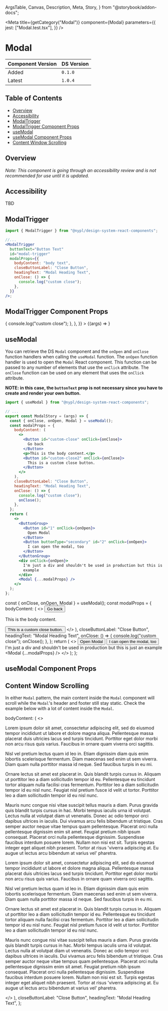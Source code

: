   ArgsTable,
  Canvas,
  Description,
  Meta,
  Story,
} from "@storybook/addon-docs";


<Meta
  title={getCategory("Modal")}
  component={Modal}
  parameters={{
    jest: ["Modal.test.tsx"],
  }}
/>

# Modal

| Component Version | DS Version |
| ----------------- | ---------- |
| Added             | `0.1.0`    |
| Latest            | `1.0.4`    |

## Table of Contents

- [Overview](#overview)
- [Accessibility](#accessibility)
- [ModalTrigger](#modaltrigger)
- [ModalTrigger Component Props](#modaltrigger-component-props)
- [useModal](#usemodal)
- [useModal Component Props](#usemodal-component-props)
- [Content Window Scrolling](#content-window-scrolling)

## Overview

_Note: This component is going through an accessibility review and is not
recommended for use until it is updated._

## Accessibility

TBD

## ModalTrigger

<Description of={ModalTrigger} />

```jsx
import { ModalTrigger } from "@nypl/design-system-react-components";

//...
<ModalTrigger
  buttonText="Button Text"
  id="modal-trigger"
  modalProps={{
    bodyContent: "body text",
    closeButtonLabel: "Close Button",
    headingText: "Modal Heading Text",
    onClose: () => {
      console.log("custom close");
    },
  }}
/>;
```

## ModalTrigger Component Props

<Canvas withToolbar>
  <Story
    name="ModalTrigger"
    args={{
      buttonText: "Button Text",
      id: "modal-trigger",
      modalProps: {
        bodyContent: "body text",
        closeButtonLabel: "Close Button",
        headingText: "Modal Heading Text",
        onClose: () => {
          console.log("custom close");
        },
      },
    }}
  >
    {(args) => <ModalTrigger {...args} />}
  </Story>
</Canvas>

<ArgsTable story="ModalTrigger" />

## useModal

<Description of={useModal} />

You can retrieve the DS `Modal` component and the `onOpen` and `onClose` function
handlers when calling the `useModal` function. The `onOpen` function handler is
used to open the `Modal` React component. This function can be passed to any
number of elements that use the `onClick` attribute. The `onClose` function can
be used on any element that uses the `onClick` attribute.

**NOTE: in this case, the `buttonText` prop is not necessary since you have to
create and render your own button.**

```jsx
import { useModal } from "@nypl/design-system-react-components";

// ...
export const ModalStory = (args) => {
  const { onClose, onOpen, Modal } = useModal();
  const modalProps = {
    bodyContent: (
      <>
        <Button id="custom-close" onClick={onClose}>
          Go back
        </Button>
        <p>This is the body content.</p>
        <Button id="custom-close2" onClick={onClose}>
          This is a custom close button.
        </Button>
      </>
    ),
    closeButtonLabel: "Close Button",
    headingText: "Modal Heading Text",
    onClose: () => {
      console.log("custom close");
      onClose();
    },
  };
  return (
    <>
      <ButtonGroup>
        <Button id="1" onClick={onOpen}>
          Open Modal
        </Button>
        <Button buttonType="secondary" id="2" onClick={onOpen}>
          I can open the modal, too
        </Button>
      </ButtonGroup>
      <div onClick={onOpen}>
        I'm just a div and shouldn't be used in production but this is just an
        example
      </div>
      <Modal {...modalProps} />
    </>
  );
};
```

  const { onClose, onOpen, Modal } = useModal();
  const modalProps = {
    bodyContent: (
      <>
        <Button id="custom-close" onClick={onClose}>
          Go back
        </Button>
        <p>This is the body content.</p>
        <Button id="custom-close2" onClick={onClose}>
          This is a custom close button.
        </Button>
      </>
    ),
    closeButtonLabel: "Close Button",
    headingText: "Modal Heading Text",
    onClose: () => {
      console.log("custom close");
      onClose();
    },
  };
  return (
    <>
      <ButtonGroup>
        <Button id="1" onClick={onOpen}>
          Open Modal
        </Button>
        <Button buttonType="secondary" id="2" onClick={onOpen}>
          I can open the modal, too
        </Button>
      </ButtonGroup>
      <div onClick={onOpen}>
        I'm just a div and shouldn't be used in production but this is just an
        example
      </div>
      <Modal {...modalProps} />
    </>
  );
};

## useModal Component Props

<Canvas withToolbar>
  <Story name="Modal">
    <ModalStory />
  </Story>
</Canvas>

## Content Window Scrolling

In either `Modal` pattern, the main content inside the `Modal` component will
scroll while the `Modal`'s header and footer still stay static. Check the
example below with a lot of content inside the `Modal`.

  bodyContent: (
    <>
      <Heading text="Content Title" />
      <p>
        Lorem ipsum dolor sit amet, consectetur adipiscing elit, sed do eiusmod
        tempor incididunt ut labore et dolore magna aliqua. Pellentesque massa
        placerat duis ultricies lacus sed turpis tincidunt.
        <Link href="http://nypl.org">Porttitor eget dolor</Link> morbi non arcu risus
        quis varius. Faucibus in ornare quam viverra orci sagittis.
      </p>
      <p>
        Nisl vel pretium lectus quam id leo in. Etiam dignissim diam quis enim
        lobortis scelerisque fermentum. Diam maecenas sed enim ut sem viverra.
        Diam quam nulla porttitor massa id neque. Sed faucibus turpis in eu mi.
      </p>
      <p>
        Ornare lectus sit amet est placerat in. Quis blandit turpis cursus in.
        Aliquam ut porttitor leo a diam sollicitudin tempor id eu. Pellentesque
        eu tincidunt tortor aliquam nulla facilisi cras fermentum. Porttitor leo
        a diam sollicitudin tempor id eu nisl nunc. Feugiat nisl pretium fusce
        id velit ut tortor. Porttitor leo a diam sollicitudin tempor id eu nisl
        nunc.
      </p>
      <p>
        Mauris nunc congue nisi vitae suscipit tellus mauris a diam. Purus
        gravida quis blandit turpis cursus in hac. Morbi tempus iaculis urna id
        volutpat. Lectus nulla at volutpat diam ut venenatis. Donec ac odio
        tempor orci dapibus ultrices in iaculis. Dui vivamus arcu felis bibendum
        ut tristique. Cras semper auctor neque vitae tempus quam pellentesque.
        Placerat orci nulla pellentesque dignissim enim sit amet. Feugiat
        pretium nibh ipsum consequat. Placerat orci nulla pellentesque
        dignissim. Suspendisse faucibus interdum posuere lorem. Nullam non nisi
        est sit. Turpis egestas integer eget aliquet nibh praesent. Tortor at
        risus 'viverra adipiscing at. Eu augue ut lectus arcu bibendum at varius
        vel' pharetra.
      </p>
      <Heading text="Another Title" />
      <p>
        Lorem ipsum dolor sit amet, consectetur adipiscing elit, sed do eiusmod
        tempor incididunt ut labore et dolore magna aliqua. Pellentesque massa
        placerat duis ultricies lacus sed turpis tincidunt.
        <Link href="http://nypl.org">Porttitor eget dolor</Link> morbi non arcu risus
        quis varius. Faucibus in ornare quam viverra orci sagittis.
      </p>
      <p>
        Nisl vel pretium lectus quam id leo in. Etiam dignissim diam quis enim
        lobortis scelerisque fermentum. Diam maecenas sed enim ut sem viverra.
        Diam quam nulla porttitor massa id neque. Sed faucibus turpis in eu mi.
      </p>
      <p>
        Ornare lectus sit amet est placerat in. Quis blandit turpis cursus in.
        Aliquam ut porttitor leo a diam sollicitudin tempor id eu. Pellentesque
        eu tincidunt tortor aliquam nulla facilisi cras fermentum. Porttitor leo
        a diam sollicitudin tempor id eu nisl nunc. Feugiat nisl pretium fusce
        id velit ut tortor. Porttitor leo a diam sollicitudin tempor id eu nisl
        nunc.
      </p>
      <p>
        Mauris nunc congue nisi vitae suscipit tellus mauris a diam. Purus
        gravida quis blandit turpis cursus in hac. Morbi tempus iaculis urna id
        volutpat. Lectus nulla at volutpat diam ut venenatis. Donec ac odio
        tempor orci dapibus ultrices in iaculis. Dui vivamus arcu felis bibendum
        ut tristique. Cras semper auctor neque vitae tempus quam pellentesque.
        Placerat orci nulla pellentesque dignissim enim sit amet. Feugiat
        pretium nibh ipsum consequat. Placerat orci nulla pellentesque
        dignissim. Suspendisse faucibus interdum posuere lorem. Nullam non nisi
        est sit. Turpis egestas integer eget aliquet nibh praesent. Tortor at
        risus 'viverra adipiscing at. Eu augue ut lectus arcu bibendum at varius
        vel' pharetra.
      </p>
    </>
  ),
  closeButtonLabel: "Close Button",
  headingText: "Modal Heading Text",
};

<Canvas withToolbar>
  <Story name="Content Window Scrolling">
    <ModalTrigger
      buttonText="Button Text"
      id="modal-scrolling"
      modalProps={scrollModalProps}
    />
  </Story>
</Canvas>
